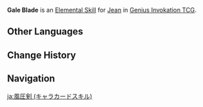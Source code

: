 {{About|the Character Card Skill for [[Genius Invokation TCG]]|the Playable Character Talent|Gale Blade}}
{{Genius Invokation TCG Skill Infobox
|title      = Gale Blade
|image      = Gale Blade Character Card Skill.png
|type       = Elemental Skill
|character  = Jean
|element    = Anemo
|matching   = 3
|effect     = Deals 3 {{Color|Anemo DMG}}, the target is forcibly switched to the next character.
|order      = 2
}}
'''Gale Blade''' is an [[Character Card Elemental Skill|Elemental Skill]] for [[Jean (Character Card)|Jean]] in [[Genius Invokation TCG]].

==Other Languages==
{{Transclude|Gale Blade|Other Languages}}

==Change History==
{{Change History|3.3}}

==Navigation==
{{Genius Invokation TCG Skill Navbox|Jean}}

[[ja:風圧剣 (キャラカードスキル)]]